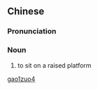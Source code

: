 ==Chinese==
{{zh-forms}}

===Pronunciation===
{{zh-pron
|m=gāozuò
|cat=n
}}

===Noun===
{{zh-noun}}

# {{lb|zh|literary}} to sit on a raised platform

[[Category:Mandarin literary terms|gao1zuo4]]